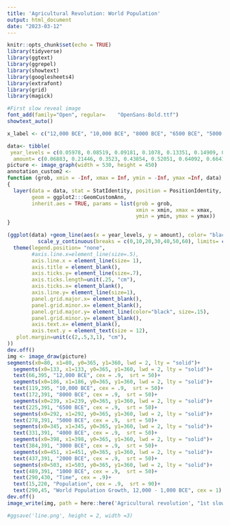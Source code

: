 ```yaml
---
title: 'Agricultural Revolution: World Population'
output: html_document
date: "2023-03-12"
---
```


```r
knitr::opts_chunk$set(echo = TRUE)
library(tidyverse)
library(ggtext)
library(ggrepel)
library(showtext)
library(googlesheets4)
library(extrafont)
library(grid)
library(magick)
```

```r
#First slow reveal image
font_add(family="Open", regular= 	"OpenSans-Bold.ttf")
showtext_auto()

x_label <- c("12,000 BCE", "10,000 BCE", "8000 BCE", "6500 BCE", "5000 BCE", "4000 BCE", "3000 BCE", "2000 BCE", "1000 BCE")

data<- tibble(
 year_levels = c(0.05978, 0.08519, 0.09181, 0.1078, 0.13351, 0.14909, 0.1545, 0.16917, 0.18369, 0.19849, 0.2139, 0.2293, 0.2447, 0.26011, 0.27551, 0.29092, 0.30634, 0.32176, 0.33718, 0.35259, 0.36801, 0.38343, 0.39885, 0.41426, 0.42968, 0.4451, 0.46052, 0.47593, 0.49135, 0.50677, 0.52218, 0.53759, 0.553, 0.56841, 0.58382, 0.59923, 0.61464, 0.63005, 0.64545, 0.66084, 0.67624, 0.69163, 0.70703, 0.72242, 0.73782, 0.75199, 0.76514, 0.77817, 0.79122, 0.80335, 0.81535, 0.82841, 0.84089, 0.85394, 0.86467, 0.87199, 0.87896, 0.88594, 0.89291, 0.89988, 0.90685, 0.91383, 0.9208, 0.92777, 0.93475, 0.94172, 0.94869, 0.95566, 0.96264, 0.97024, 0.97672, .978),
  amount= c(0.06883, 0.21446, 0.3523, 0.43854, 0.52051, 0.64092, 0.66411, 0.77169, 1.27805, 1.81428, 2.37405, 2.92253, 3.4823, 4.03642, 4.58489, 4.79439, 4.8005, 4.80661, 4.81273, 4.81884, 4.82495, 4.83106, 4.83718, 4.84329, 4.8494, 4.85552, 4.86163, 4.86774, 4.87385, 4.87997, 4.95952, 5.25376, 5.56495, 5.86485, 6.17604, 6.47593, 6.77582, 7.1661, 8.0027, 8.9071, 9.82844, 10.73284, 11.66548, 12.58118, 13.52512, 14.60154, 16.12566, 17.52331, 18.97974, 20.26605, 21.68134, 23.06712, 24.45585, 25.91524, 27.37889, 28.92612, 30.34581, 31.74686, 33.16656, 34.60489, 35.99973, 37.42564, 38.85776, 40.24017, 41.67229, 43.11063, 44.49925, 45.93758, 47.34485, 48.83146, 50.1905, 50.5))
picture <- image_graph(width = 530, height = 450)
annotation_custom2 <- 
function (grob, xmin = -Inf, xmax = Inf, ymin = -Inf, ymax =Inf, data) 
{
  layer(data = data, stat = StatIdentity, position = PositionIdentity, 
        geom = ggplot2:::GeomCustomAnn, 
        inherit.aes = TRUE, params = list(grob = grob, 
                                          xmin = xmin, xmax = xmax, 
                                          ymin = ymin, ymax = ymax))
}

(ggplot(data) +geom_line(aes(x = year_levels, y = amount), color= "black", size= 1.5)+
          scale_y_continuous(breaks = c(0,10,20,30,40,50,60), limits= c(0,61), expand= expansion(mult=c(0,0))) + scale_x_continuous(breaks = c(0, .1,.2,.3,.4,.5,.6,.7,.8,.9), limits= c(0,1), expand= expansion(mult=c(-0.02,0)))+ theme_classic()+
  theme(legend.position= "none",                                             
        #axis.line.x=element_line(size=.5),  
        axis.line.x = element_line(size= 1),
        axis.title = element_blank(),
        axis.ticks.y= element_line(size=.7),
        axis.ticks.length=unit(.25, "cm"),
        axis.ticks.x= element_blank(),
        axis.line.y= element_line(size=1),
        panel.grid.major.x= element_blank(),
        panel.grid.minor.x= element_blank(),
        panel.grid.major.y= element_line(color="black", size=.15),
        panel.grid.minor.y= element_blank(),
        axis.text.x= element_blank(),
        axis.text.y = element_text(size = 12),
   plot.margin=unit(c(2,.5,3,1), "cm"),
))
dev.off()
img <- image_draw(picture)
segments(x0=80, x1=80, y0=365, y1=360, lwd = 2, lty = "solid")+
  segments(x0=133, x1=133, y0=365, y1=360, lwd = 2, lty = "solid")+
  text(66,395, "12,000 BCE", cex = .9,  srt = 50)+
  segments(x0=186, x1=186, y0=365, y1=360, lwd = 2, lty = "solid")+
  text(119,395, "10,000 BCE", cex = .9,  srt = 50)+
  text(172,391, "8000 BCE", cex = .9,  srt = 50)+
  segments(x0=239, x1=239, y0=365, y1=360, lwd = 2, lty = "solid")+
  text(225,391, "6500 BCE", cex = .9,  srt = 50)+
  segments(x0=292, x1=292, y0=365, y1=360, lwd = 2, lty = "solid")+
  text(278,391, "5000 BCE", cex = .9,  srt = 50)+
  segments(x0=345, x1=345, y0=365, y1=360, lwd = 2, lty = "solid")+
  text(331,391, "4000 BCE", cex = .9,  srt = 50)+
  segments(x0=398, x1=398, y0=365, y1=360, lwd = 2, lty = "solid")+
  text(384,391, "3000 BCE", cex = .9,  srt = 50)+
  segments(x0=451, x1=451, y0=365, y1=360, lwd = 2, lty = "solid")+
  text(437,391, "2000 BCE", cex = .9,  srt = 50)+
  segments(x0=503, x1=503, y0=365, y1=360, lwd = 2, lty = "solid")+
  text(489,391, "1000 BCE", cex = .9,  srt = 50)+
  text(290,430, "Time", cex = .9)+
  text(15,220, "Population", cex = .9,  srt = 90)+
  text(290,45, "World Population Growth, 12,000 - 1,000 BCE", cex = 1)
dev.off()
image_write(img, path = here::here('Agricultural revolution', "1st slow reveal.png"), format = "png")

#ggsave('line.png', height = 2, width =3)

```
